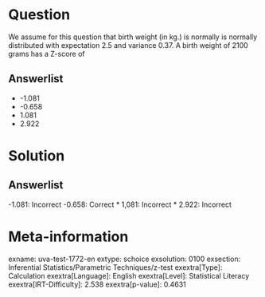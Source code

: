 Question
========

We assume for this question that birth weight (in kg.) is normally is normally distributed with expectation 2.5 and variance 0.37. A birth weight of 2100 grams has a Z-score of

Answerlist
----------

* -1.081
* -0.658
* 1.081
* 2.922

Solution
========

Answerlist
----------

-1.081: Incorrect
-0.658: Correct
* 1,081: Incorrect
* 2.922: Incorrect

Meta-information
================
exname: uva-test-1772-en
extype: schoice
exsolution: 0100
exsection: Inferential Statistics/Parametric Techniques/z-test
exextra[Type]: Calculation
exextra[Language]: English
exextra[Level]: Statistical Literacy
exextra[IRT-Difficulty]: 2.538
exextra[p-value]: 0.4631
